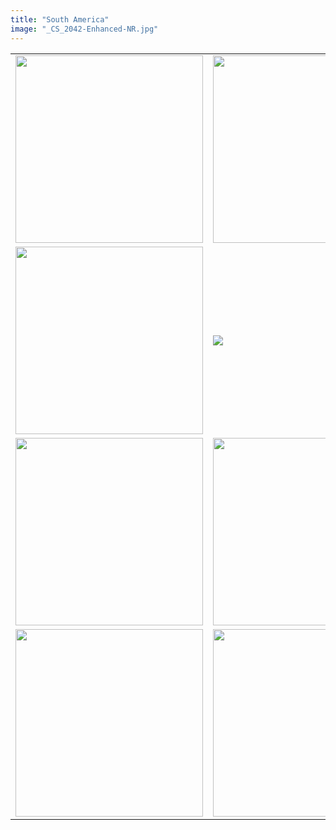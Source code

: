 ```yaml
---
title: "South America"
image: "_CS_2042-Enhanced-NR.jpg"
---
```


|                                            |                                 |                                  |                                              |
|--------------------------------------------|---------------------------------|----------------------------------|----------------------------------------------|
| ![](_CS_2042-Enhanced-NR.jpg){width="300"} | ![](_CS_0260.jpg){width="300"}  | ![](_CS_9475-2.jpg){width="300"} | ![](_CS_2099-Enhanced-NR-2.jpg){width="300"} |
| ![](_CS_0456.jpg){width="300"}             | ![](_CS_2075-Enhanced-NR-2.jpg) | ![](_CS_0587.jpg){width="300"}   | ![](_CS_1325.jpg){width="300"}               |
| ![](_CS_1348.jpg){width="300"}             | ![](_CS_0458.jpg){width="300"}  | ![](_CS_9580.jpg){width="300"}   | ![](_CS_1269.jpg){width="300"}               |
| ![](_CS_9395.jpg){width="300"}             | ![](_CS_9411.jpg){width="300"}  | ![](_CS_9513.jpg){width="300"}   | ![](_CS_0812.jpg){width="300"}               |
